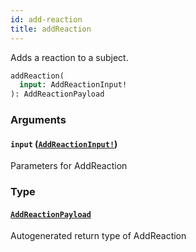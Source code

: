 ```yaml
---
id: add-reaction
title: addReaction
---
```


Adds a reaction to a subject.

```graphql
addReaction(
  input: AddReactionInput!
): AddReactionPayload

```

### Arguments

#### `input` ([`AddReactionInput!`](/docs/api/inputs/add-reaction-input))

Parameters for AddReaction

### Type

#### [`AddReactionPayload`](/docs/api/objects/add-reaction-payload)

Autogenerated return type of AddReaction
